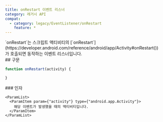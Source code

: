 ```yaml
---
title: onRestart 이벤트 리스너
category: 레거시 API
compat:
  - category: legacy/EventListener/onRestart
    feature: *
---
```


<Section>
  `onRestart`는 스크립트 액티비티의 [`onRestart`](https://developer.android.com/reference/android/app/Activity#onRestart())가 호출되면 동작하는 이벤트 리스너입니다.
</Section>
<Section>
  ## 구문

  ~~~js
  function onRestart(activity) {

  }
  ~~~

  <Section>
    ### 인자

    <ParamList>
      <ParamItem param={"activity"} type={"android.app.Activity"}>
        해당 이벤트가 발생했을 때의 액티비티입니다.
      </ParamItem>
    </ParamList>
  </Section>
</Section>